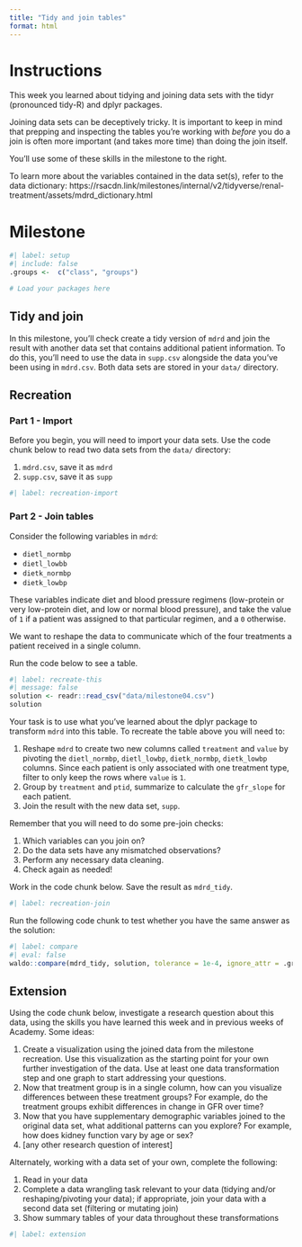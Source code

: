 ```yaml
---
title: "Tidy and join tables"
format: html
---
```


# Instructions

This week you learned about tidying and joining data sets with the tidyr (pronounced tidy-R) and dplyr packages.

Joining data sets can be deceptively tricky. It is important to keep in mind that prepping and inspecting the tables you're working with *before* you do a join is often more important (and takes more time) than doing the join itself.

You'll use some of these skills in the milestone to the right.

To learn more about the variables contained in the data set(s), refer to the data dictionary: https://rsacdn.link/milestones/internal/v2/tidyverse/renal-treatment/assets/mdrd_dictionary.html

# Milestone

```r
#| label: setup
#| include: false
.groups <-  c("class", "groups")

# Load your packages here

```

## Tidy and join

In this milestone, you'll check create a tidy version of `mdrd` and join the result with another data set that contains additional patient information. To do this, you'll need to use the data in  `supp.csv` alongside the data you've been using in `mdrd.csv`. Both data sets are stored in your `data/` directory.

## Recreation

### Part 1 - Import

Before you begin, you will need to import your data sets. Use the code chunk below to read two data sets from the `data/` directory:

1. `mdrd.csv`, save it as `mdrd`
2. `supp.csv`, save it as `supp`

```r
#| label: recreation-import

```

### Part 2 - Join tables

Consider the following variables in `mdrd`:

-   `dietl_normbp`
-   `dietl_lowbb`
-   `dietk_normbp`
-   `dietk_lowbp`

These variables indicate diet and blood pressure regimens (low-protein or very low-protein diet, and low or normal blood pressure), and take the value of `1` if a patient was assigned to that particular regimen, and a `0` otherwise.

We want to reshape the data to communicate which of the four treatments a patient received in a single column.

Run the code below to see a table.

```r
#| label: recreate-this
#| message: false
solution <- readr::read_csv("data/milestone04.csv")
solution
```

Your task is to use what you've learned about the dplyr package to transform `mdrd` into this table. To recreate the table above you will need to: 

1. Reshape `mdrd` to create two new columns called `treatment` and `value` by pivoting the `dietl_normbp`, `dietl_lowbp`, `dietk_normbp`, `dietk_lowbp` columns. Since each patient is only associated with one treatment type, filter to only keep the rows where `value` is `1`. 
2. Group by `treatment` and `ptid`, summarize to calculate the `gfr_slope` for each patient. 
3. Join the result with the new data set, `supp`. 

Remember that you will need to do some pre-join checks:

1. Which variables can you join on?
2. Do the data sets have any mismatched observations?
3. Perform any necessary data cleaning.
4. Check again as needed!

Work in the code chunk below. Save the result as `mdrd_tidy`.

```r
#| label: recreation-join

```

Run the following code chunk to test whether you have the same answer as the solution:

```r
#| label: compare
#| eval: false
waldo::compare(mdrd_tidy, solution, tolerance = 1e-4, ignore_attr = .groups)
```

## Extension

Using the code chunk below, investigate a research question about this data, using the skills you have learned this week and in previous weeks of Academy. Some ideas:

1. Create a visualization using the joined data from the milestone recreation. Use this visualization as the starting point for your own further investigation of the data. Use at least one data transformation step and one graph to start addressing your questions.
2. Now that treatment group is in a single column, how can you visualize differences between these treatment groups? For example, do the treatment groups exhibit differences in change in GFR over time? 
3. Now that you have supplementary demographic variables joined to the original data set, what additional patterns can you explore? For example, how does kidney function vary by age or sex?
4. [any other research question of interest]

Alternately, working with a data set of your own, complete the following:

1. Read in your data
2. Complete a data wrangling task relevant to your data (tidying and/or reshaping/pivoting your data); if appropriate, join your data with a second data set (filtering or mutating join)
3. Show summary tables of your data throughout these transformations


```r
#| label: extension

```

